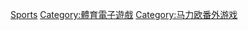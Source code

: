 [[Category:瑪利歐系列電子遊戲|Sports]]
[[Category:體育電子遊戲|Category:體育電子遊戲]]
[[Category:马力欧番外游戏|Category:马力欧番外游戏]]